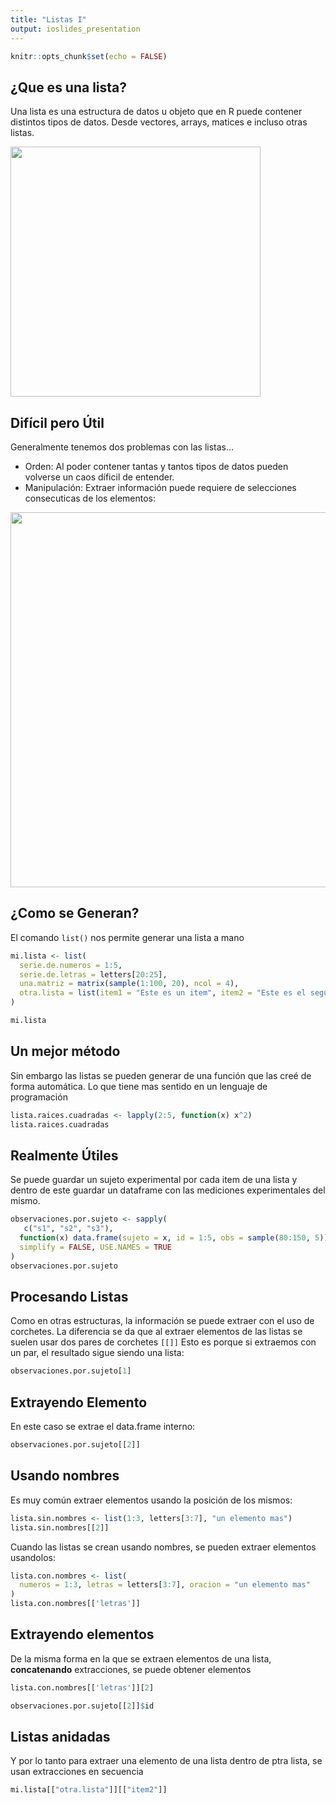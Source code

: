```yaml
---
title: "Listas I"
output: ioslides_presentation
---
```


```r
knitr::opts_chunk$set(echo = FALSE)
```

## ¿Que es una lista?

Una lista es una estructura de datos u objeto que en R puede contener distintos tipos de datos.
Desde vectores, arrays, matices e incluso otras listas. 

![](imagenes/6877996.jpg){height=400px}

## Difícil pero Útil

Generalmente tenemos dos problemas con las listas...

* Orden:
  Al poder contener tantas y tantos tipos de datos pueden volverse un caos díficil de entender.
* Manipulación:
  Extraer información puede requiere de selecciones consecuticas de los elementos:

![](imagenes/CO2_qPVWsAAErbv.png){width=600px}

## ¿Como se Generan?

El comando `list()` nos permite generar una lista a mano


```r
mi.lista <- list(
  serie.de.numeros = 1:5,
  serie.de.letras = letters[20:25],
  una.matriz = matrix(sample(1:100, 20), ncol = 4),
  otra.lista = list(item1 = "Este es un item", item2 = "Este es el segundo item")
)

mi.lista
```

## Un mejor método

Sin embargo las listas se pueden generar de una función que las creé de forma automática. Lo que tiene mas sentido 
en un lenguaje de programación

```r
lista.raices.cuadradas <- lapply(2:5, function(x) x^2)
lista.raices.cuadradas
```

## Realmente Útiles

Se puede guardar un sujeto experimental por cada item de una lista y dentro de este guardar un dataframe con
las mediciones experimentales del mismo.

```r
observaciones.por.sujeto <- sapply(
   c("s1", "s2", "s3"),
  function(x) data.frame(sujeto = x, id = 1:5, obs = sample(80:150, 5)),
  simplify = FALSE, USE.NAMES = TRUE
)
observaciones.por.sujeto
```

## Procesando Listas

Como en otras estructuras, la información se puede extraer con el uso de corchetes. La diferencia se da que al extraer
elementos de las listas se suelen usar dos pares de corchetes `[[]]` Esto es porque si extraemos con un par, el resultado
sigue siendo una lista:

```r
observaciones.por.sujeto[1]
```

## Extrayendo Elemento

En este caso se extrae el data.frame interno:

```r
observaciones.por.sujeto[[2]]
```

## Usando nombres

Es muy común extraer elementos usando la posición de los mismos:

```r
lista.sin.nombres <- list(1:3, letters[3:7], "un elemento mas")
lista.sin.nombres[[2]]
```

Cuando las listas se crean usando nombres, se pueden extraer elementos usandolos:

```r
lista.con.nombres <- list(
  numeros = 1:3, letras = letters[3:7], oracion = "un elemento mas"
)
lista.con.nombres[['letras']]
```

## Extrayendo elementos

De la misma forma en la que se extraen elementos de una lista, **concatenando** extracciones, se puede obtener elementos

```r
lista.con.nombres[['letras']][2]
```

```r
observaciones.por.sujeto[[2]]$id
```

## Listas anidadas

Y por lo tanto para extraer una  elemento de una lista dentro de ptra lista, se usan extracciones en secuencia

```r
mi.lista[["otra.lista"]][["item2"]]
```

